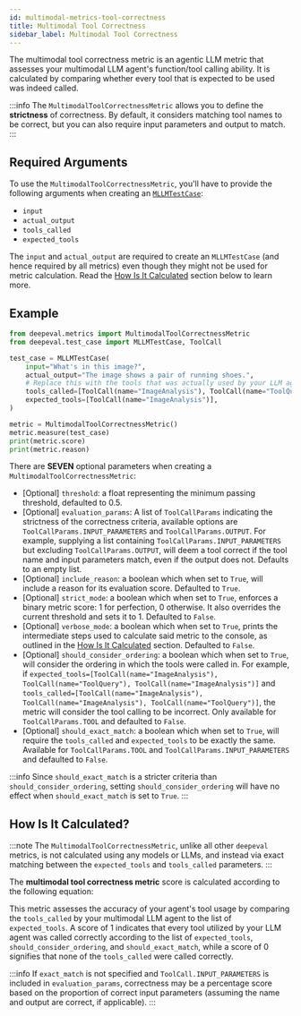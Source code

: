 ```yaml
---
id: multimodal-metrics-tool-correctness
title: Multimodal Tool Correctness
sidebar_label: Multimodal Tool Correctness
---
```


<head>
  <link
    rel="canonical"
    href="https://deepeval.com/docs/multimodal-metrics-tool-correctness"
  />
</head>


The multimodal tool correctness metric is an agentic LLM metric that assesses your multimodal LLM agent's function/tool calling ability. It is calculated by comparing whether every tool that is expected to be used was indeed called.

:::info
The `MultimodalToolCorrectnessMetric` allows you to define the **strictness** of correctness. By default, it considers matching tool names to be correct, but you can also require input parameters and output to match.
:::

## Required Arguments

To use the `MultimodalToolCorrectnessMetric`, you'll have to provide the following arguments when creating an [`MLLMTestCase`](/docs/evaluation-test-cases#mllm-test-case):

- `input`
- `actual_output`
- `tools_called`
- `expected_tools`

The `input` and `actual_output` are required to create an `MLLMTestCase` (and hence required by all metrics) even though they might not be used for metric calculation. Read the [How Is It Calculated](#how-is-it-calculated) section below to learn more.

## Example

```python
from deepeval.metrics import MultimodalToolCorrectnessMetric
from deepeval.test_case import MLLMTestCase, ToolCall

test_case = MLLMTestCase(
    input="What's in this image?",
    actual_output="The image shows a pair of running shoes.",
    # Replace this with the tools that was actually used by your LLM agent
    tools_called=[ToolCall(name="ImageAnalysis"), ToolCall(name="ToolQuery")],
    expected_tools=[ToolCall(name="ImageAnalysis")],
)

metric = MultimodalToolCorrectnessMetric()
metric.measure(test_case)
print(metric.score)
print(metric.reason)
```

There are **SEVEN** optional parameters when creating a `MultimodalToolCorrectnessMetric`:

- [Optional] `threshold`: a float representing the minimum passing threshold, defaulted to 0.5.
- [Optional] `evaluation_params`: A list of `ToolCallParams` indicating the strictness of the correctness criteria, available options are `ToolCallParams.INPUT_PARAMETERS` and `ToolCallParams.OUTPUT`. For example, supplying a list containing `ToolCallParams.INPUT_PARAMETERS` but excluding `ToolCallParams.OUTPUT`, will deem a tool correct if the tool name and input parameters match, even if the output does not. Defaults to an empty list.
- [Optional] `include_reason`: a boolean which when set to `True`, will include a reason for its evaluation score. Defaulted to `True`.
- [Optional] `strict_mode`: a boolean which when set to `True`, enforces a binary metric score: 1 for perfection, 0 otherwise. It also overrides the current threshold and sets it to 1. Defaulted to `False`.
- [Optional] `verbose_mode`: a boolean which when set to `True`, prints the intermediate steps used to calculate said metric to the console, as outlined in the [How Is It Calculated](#how-is-it-calculated) section. Defaulted to `False`.
- [Optional] `should_consider_ordering`: a boolean which when set to `True`, will consider the ordering in which the tools were called in. For example, if `expected_tools=[ToolCall(name="ImageAnalysis"), ToolCall(name="ToolQuery"), ToolCall(name="ImageAnalysis")]` and `tools_called=[ToolCall(name="ImageAnalysis"), ToolCall(name="ImageAnalysis"), ToolCall(name="ToolQuery")]`, the metric will consider the tool calling to be incorrect. Only available for `ToolCallParams.TOOL` and defaulted to `False`.
- [Optional] `should_exact_match`: a boolean which when set to `True`, will require the `tools_called` and `expected_tools` to be exactly the same. Available for `ToolCallParams.TOOL` and `ToolCallParams.INPUT_PARAMETERS` and defaulted to `False`.

:::info
Since `should_exact_match` is a stricter criteria than `should_consider_ordering`, setting `should_consider_ordering` will have no effect when `should_exact_match` is set to `True`.
:::

## How Is It Calculated?

:::note
The `MultimodalToolCorrectnessMetric`, unlike all other `deepeval` metrics, is not calculated using any models or LLMs, and instead via exact matching between the `expected_tools` and `tools_called` parameters.
:::

The **multimodal tool correctness metric** score is calculated according to the following equation:

<Equation
  formula="\text{Tool Correctness} = \frac{\text{Number of Correctly Used Tools (or Correct Input Parameters/Outputs)}}{\text{Total Number of Expected Tools}}
"
/>

This metric assesses the accuracy of your agent's tool usage by comparing the `tools_called` by your multimodal LLM agent to the list of `expected_tools`. A score of 1 indicates that every tool utilized by your LLM agent was called correctly according to the list of `expected_tools`, `should_consider_ordering`, and `should_exact_match`, while a score of 0 signifies that none of the `tools_called` were called correctly.

:::info
If `exact_match` is not specified and `ToolCall.INPUT_PARAMETERS` is included in `evaluation_params`, correctness may be a percentage score based on the proportion of correct input parameters (assuming the name and output are correct, if applicable).
:::
